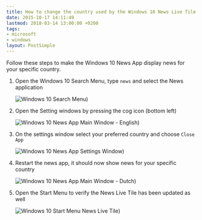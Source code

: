 ```yaml
---
title: How to change the country used by the Windows 10 News Live Tile
date: 2015-10-17 14:11:49
lastmod: 2018-03-14 13:00:00 +0200
tags:
- microsoft
- windows
layout: PostSimple
---
```


Follow these steps to make the Windows 10 News App display news for your
specific country.

1. Open the Windows 10 Search Menu, type `news` and select the News application

   ![Windows 10 Search Menu](/static/images/blog/2015/10/how-to-change-the-country-used-by-the-windows-10-news-live-tile/windows-10-search-menu.png))

2. Open the Setting windows by pressing the cog icon (bottom left)

   ![Windows 10 News App Main Window - English](/static/images/blog/2015/10/how-to-change-the-country-used-by-the-windows-10-news-live-tile/windows-10-news-app-main-window-en.png))

3. On the settings window select your preferred country and choose `Close App`

   ![Windows 10 News App Settings Window](/static/images/blog/2015/10/how-to-change-the-country-used-by-the-windows-10-news-live-tile/windows-10-news-app-settings-window.png))

4. Restart the news app, it should now show news for your specific country

   ![Windows 10 News App Main Window - Dutch](/static/images/blog/2015/10/how-to-change-the-country-used-by-the-windows-10-news-live-tile/windows-10-news-app-main-window-nl.png))

5. Open the Start Menu to verify the News Live Tile has been updated as well

   ![Windows 10 Start Menu News Live Tile](/static/images/blog/2015/10/how-to-change-the-country-used-by-the-windows-10-news-live-tile/windows-10-start-menu-news-live-tile.png))
